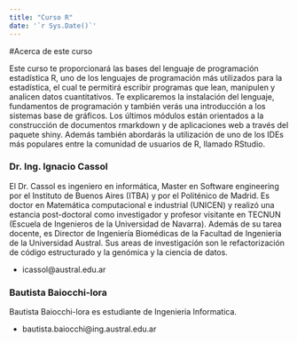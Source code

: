 ```yaml
---
title: "Curso R" 
date: '`r Sys.Date()`'
---
```


#Acerca de este curso

Este curso te proporcionará las bases del lenguaje de programación estadística R, uno de los lenguajes de programación más utilizados para la estadística, el cual te permitirá escribir programas que lean, manipulen y analicen datos cuantitativos. Te explicaremos la instalación del lenguaje, fundamentos de programación y también verás una introducción a los sistemas base de gráficos. Los últimos módulos están orientados a la construcción 
de documentos rmarkdown y de aplicaciones web a través del paquete shiny. Además también abordarás la utilización de uno de los IDEs más populares entre la comunidad de usuarios de R, llamado RStudio.

### Dr. Ing. Ignacio Cassol

El Dr. Cassol es ingeniero en informática, Master en Software engineering por el Instituto de Buenos Aires (ITBA) y por el Politénico de Madrid. Es doctor en Matemática computacional e industrial (UNICEN) y realizó una estancia post-doctoral como investigador y profesor visitante en TECNUN (Escuela de Ingenieros de la Universidad de Navarra). Además de su tarea docente, es Director de Ingeniería Biomédicas de la Facultad de Ingeniería de la Universidad Austral. Sus areas de investigación son le refactorización de código estructurado y la genómica y la ciencia de datos.

* icassol@austral.edu.ar

### Bautista Baiocchi-lora

Bautista Baiocchi-lora es estudiante de Ingenieria Informatica.

* bautista.baiocchi@ing.austral.edu.ar
